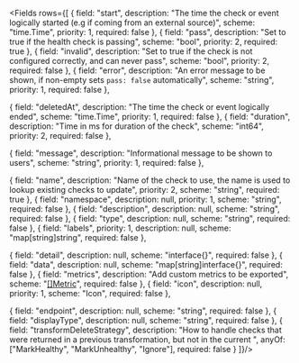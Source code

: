 <Fields rows={[
  {
    field: "start",
    description: "The time the check or event logically started (e.g if coming from an external source)",
    scheme: "time.Time",
     priority: 1,
    required: false
  },
  {
    field: "pass",
    description: "Set to true if the health check is passing",
    scheme: "bool",
    priority: 2,
    required: true
  },
  {
    field: "invalid",
    description: "Set to true if the check is not configured correctly, and can never pass",
    scheme: "bool",
    priority: 2,
    required: false
  },
    {
    field: "error",
    description: "An error message to be shown, if non-empty sets `pass: false` automatically",
    scheme: "string",
        priority: 1,
    required: false
  },

  {
    field: "deletedAt",
    description: "The time the check or event logically ended",
    scheme: "time.Time",
      priority: 1,
    required: false
  },
  {
    field: "duration",
    description: "Time in ms for duration of the check",
    scheme: "int64",
    priority: 2,
    required: false
  },

  {
    field: "message",
    description: "Informational message to be shown to users",
    scheme: "string",
        priority: 1,
    required: false
  },

  {
    field: "name",
    description: "Name of the check to use, the name is used to lookup existing checks to update",
    priority: 2,
    scheme: "string",
    required: true
  },
    {
    field: "namespace",
    description: null,
           priority: 1,
    scheme: "string",
    required: false
  },
    {
    field: "description",
    description: null,
    scheme: "string",
    required: false
  },
    {
    field: "type",
    description: null,
    scheme: "string",
    required: false
  },
  {
    field: "labels",
           priority: 1,
    description: null,
    scheme: "map[string]string",
    required: false
  },

  {
    field: "detail",
    description: null,
    scheme: "interface{}",
    required: false
  },
  {
    field: "data",
    description: null,
    scheme: "map[string]interface{}",
    required: false
  },
  {
    field: "metrics",
    description: "Add custom metrics to be exported",
    scheme: "[[]Metric](../metrics/custom-metrics#metric)",
    required: false
  },
  {
    field: "icon",
    description: null,
        priority: 1,
    scheme: "Icon",
    required: false
  },

  {
    field: "endpoint",
    description: null,
    scheme: "string",
    required: false
  },
    {
    field: "displayType",
    description: null,
    scheme: "string",
    required: false
  },
  {
    field: "transformDeleteStrategy",
    description: "How to handle checks that were returned in a previous transformation, but not in the current ",
    anyOf: ["MarkHealthy", "MarkUnhealthy", "Ignore"],
    required: false
  }
]}/>
